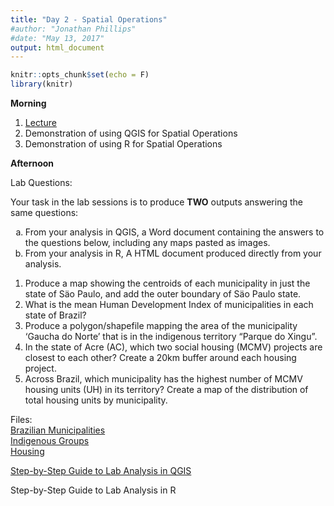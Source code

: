 ```yaml
---
title: "Day 2 - Spatial Operations"
#author: "Jonathan Phillips"
#date: "May 13, 2017"
output: html_document
---
```


<style>
.column-left{
  float: left;
  width: 50%;
  text-align: left;
}
.column-right{
  float: right;
  width: 50%;
  text-align: right;
}
</style>

```r
knitr::opts_chunk$set(echo = F)
library(knitr)
```

**Morning**

1. [Lecture](https://jonnyphillips.github.io/Intro_Spatial/Day_2/Slides_Day_2_v3.html)
3. Demonstration of using QGIS for Spatial Operations
4. Demonstration of using R for Spatial Operations

**Afternoon**

Lab Questions: 

Your task in the lab sessions is to produce **TWO** outputs answering the same questions:

a. From your analysis in QGIS, a Word document containing the answers to the questions below, including any maps pasted as images.
b. From your analysis in R, A HTML document produced directly from your analysis.


1. Produce a map showing the centroids of each municipality in just the state of Säo Paulo, and add the outer boundary of Säo Paulo state.   
2. What is the mean Human Development Index of municipalities in each state of Brazil?  
3. Produce a polygon/shapefile mapping the area of the municipality 'Gaucha do Norte' that is in the indigenous territory "Parque do Xingu".  
4. In the state of Acre (AC), which two social housing (MCMV) projects are closest to each other? Create a 20km buffer around each housing project.  
5. Across Brazil, which municipality has the highest number of MCMV housing units (UH) in its territory? Create a map of the distribution of total housing units by municipality.

Files:  
[Brazilian Municipalities](https://jonnyphillips.github.io/Intro_Spatial/Day_2/Data/municipalities.shp)  
[Indigenous Groups](https://jonnyphillips.github.io/Intro_Spatial/Day_2/Data/BC250_Terra_Indigena_A.shp)  
[Housing](https://jonnyphillips.github.io/Intro_Spatial/Day_2/Data/MCMV.shp)  


[Step-by-Step Guide to Lab Analysis in QGIS](https://docs.google.com/presentation/d/1rWOsctdpUP5QymSo5bDvReJgceyGRFGYK8c7TzsV31Y/present?usp=sharing)

Step-by-Step Guide to Lab Analysis in R